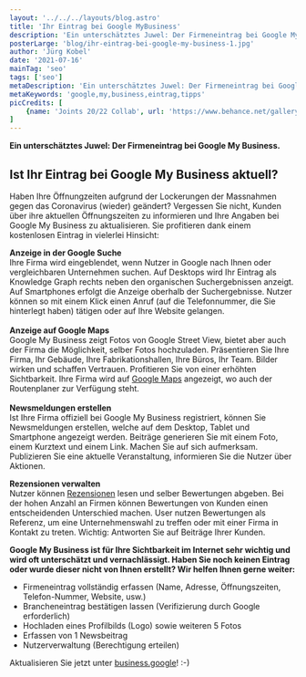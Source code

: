 ```yaml
---
layout: '../../../layouts/blog.astro'
title: 'Ihr Eintrag bei Google MyBusiness'
description: 'Ein unterschätztes Juwel: Der Firmeneintrag bei Google My Business.'
posterLarge: 'blog/ihr-eintrag-bei-google-my-business-1.jpg'
author: 'Jürg Kobel'
date: '2021-07-16'
mainTag: 'seo'
tags: ['seo']
metaDescription: 'Ein unterschätztes Juwel: Der Firmeneintrag bei Google My Business.'
metaKeywords: 'google,my,business,eintrag,tipps'
picCredits: [
    {name: 'Joints 20/22 Collab', url: 'https://www.behance.net/gallery/139929033/JOINTS-2022'}
]
---
```



<TextCenter>
<p><strong>Ein unterschätztes Juwel: Der Firmeneintrag bei Google My Business.</strong></p>
<h2>Ist Ihr Eintrag bei Google My Business aktuell?</h2>
<p>Haben Ihre Öffnungzeiten aufgrund der Lockerungen der Massnahmen gegen das Coronavirus (wieder) geändert? Vergessen Sie nicht, Kunden über ihre aktuellen Öffnungszeiten zu informieren und Ihre Angaben bei Google My Business zu aktualisieren. Sie profitieren dank einem kostenlosen Eintrag in vielerlei Hinsicht:</p>
</TextCenter>
<TextImage imageTitle="Google MyBusiness Eintrag" imageAlt="Google MyBusiness Eintrag" imageSrc="blog/ihr-eintrag-bei-google-my-business-2.png">
  <strong>Anzeige in der Google Suche</strong><br />
  Ihre Firma wird eingeblendet, wenn Nutzer in Google nach Ihnen oder vergleichbaren Unternehmen suchen. Auf Desktops wird Ihr Eintrag als Knowledge Graph rechts neben den organischen Suchergebnissen anzeigt. Auf Smartphones erfolgt die Anzeige oberhalb der Suchergebnisse. Nutzer können so mit einem Klick einen Anruf (auf die Telefonnummer, die Sie hinterlegt haben) tätigen oder auf Ihre Website gelangen.<br />
  <br />
  <strong>Anzeige auf Google Maps</strong><br />
  Google My Business zeigt Fotos von Google Street View, bietet aber auch der Firma die Möglichkeit, selber Fotos hochzuladen. Präsentieren Sie Ihre Firma, Ihr Gebäude, Ihre Fabrikationshallen, Ihre Büros, Ihr Team. Bilder wirken und schaffen Vertrauen. Profitieren Sie von einer erhöhten Sichtbarkeit. Ihre Firma wird auf <a href="https://www.google.com/maps/place/Comvation+AG/@46.7596919,7.6318543,15z/data=!4m2!3m1!1s0x0:0x2648a6fe5a4dea51?sa=X&ved=2ahUKEwiJhImUmOfxAhWVgf0HHZYRD9oQ_BIwDXoECFcQBQ" target="_blank">Google Maps</a> angezeigt, wo auch der Routenplaner zur Verfügung steht.<br />
  <br />
  <strong>Newsmeldungen erstellen</strong><br />
  Ist Ihre Firma offiziell bei Google My Business registriert, können Sie Newsmeldungen erstellen, welche auf dem Desktop, Tablet und Smartphone angezeigt werden. Beiträge generieren Sie mit einem Foto, einem Kurztext und einem Link. Machen Sie auf sich aufmerksam. Publizieren Sie eine aktuelle Veranstaltung, informieren Sie die Nutzer über Aktionen.
</TextImage>
<TextCenter>
<p><strong>Rezensionen verwalten</strong><br />Nutzer können <a href="https://www.google.com/search?q=comvation&oq=comvation&aqs=chrome..69i57j46i175i199j69i60l4j69i61j69i60.1665j0j4&sourceid=chrome&ie=UTF-8#lrd=0x478fb2daefa8fd4b:0x2648a6fe5a4dea51,1,,," target="_blank">Rezensionen</a> lesen und selber Bewertungen abgeben. Bei der hohen Anzahl an Firmen können Bewertungen von Kunden einen entscheidenden Unterschied machen. User nutzen Bewertungen als Referenz, um eine Unternehmenswahl zu treffen oder mit einer Firma in Kontakt zu treten. Wichtig: Antworten Sie auf Beiträge Ihrer Kunden.</p>
<p><strong>Google My Business ist für Ihre Sichtbarkeit im Internet sehr wichtig und wird oft unterschätzt und vernachlässigt. Haben Sie noch keinen Eintrag oder wurde dieser nicht von Ihnen erstellt? Wir helfen Ihnen gerne weiter:</strong></p>
<ul>
  <li>Firmeneintrag vollständig erfassen (Name, Adresse, Öffnungszeiten, Telefon-Nummer, Website, usw.) </li>
  <li>Brancheneintrag bestätigen lassen (Verifizierung durch Google erforderlich)</li>
  <li>Hochladen eines Profilbilds (Logo) sowie weiteren 5 Fotos</li>
  <li>Erfassen von 1 Newsbeitrag </li>
  <li>Nutzerverwaltung (Berechtigung erteilen)</li>
</ul>
<p>Aktualisieren Sie jetzt unter <a href="https://business.google.com/" target="_blank">business.google</a>! :-)</p>
</TextCenter>
